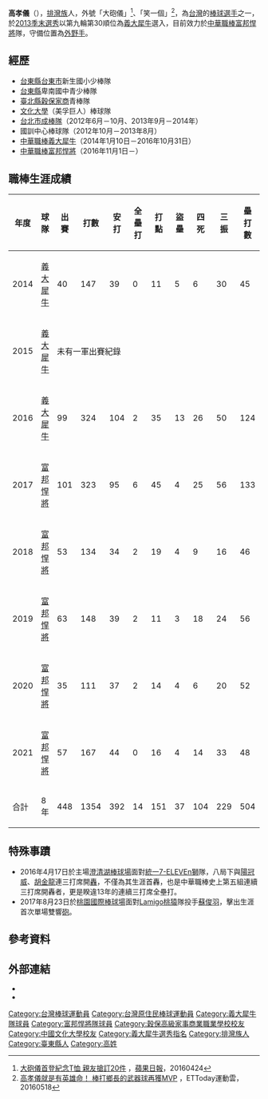{{Infobox CPBL player|
|name=高孝儀|
|image=|
|width=300|
|position=外野手|
|team=富邦悍將|
|number=32|
|bats=右|
|throws=右|
|birthdate={{birth_date_and_age|1990|5|29|mf=y}}|
|birthplace={{TWN}}[[臺東縣|臺東縣]]|
|debutdate=4月11日
|debutyear=2014年
|debutteam=義大犀牛
|statyear=2021年球季
|stat1label=打擊率
|stat1value=0.290
|stat2label=全壘打
|stat2value=14
|stat3label=打點
|stat3value=151
|stat4label=盜壘
|stat4value=37
|teams=<nowiki></nowiki> 
*[[義大犀牛|義大犀牛]]（2014年1月10日－2016年10月31日）
*[[富邦悍將|富邦悍將]]（2016年11月1日－）
}}

'''高孝儀'''（{{bd|1990年|5月29日|||catIdx=高}}），[[排灣族|排灣族]]人，外號「大砲儀」<ref>[http://www.appledaily.com.tw/appledaily/article/sports/20160424/37178821/ 大砲儀首登紀念T恤 親友搶訂20件] {{Wayback|url=http://www.appledaily.com.tw/appledaily/article/sports/20160424/37178821/ |date=20170305014234 }}，[[蘋果日報_(台灣)|蘋果日報]]，20160424</ref>、「笑一個」<ref>[http://sports.ettoday.net/news/700681 高孝儀就是有英雄命！ 棒打鄉長的武器球再獲MVP] {{Wayback|url=http://sports.ettoday.net/news/700681 |date=20190404224947 }}，ETToday運動雲，20160518</ref>，為[[台灣|台灣]]的[[棒球|棒球]][[运动员|選手]]之一，於[[中華職棒歷年選秀會#職棒二十五年（2014年）|2013季末選秀]]以第九輪第30順位為[[義大犀牛|義大犀牛]]選入，目前效力於[[中華職棒|中華職棒]][[富邦悍將|富邦悍將]]隊，守備位置為[[外野手|外野手]]。

==經歷==
*[[台東縣|台東縣]][[台東市|台東市]]新生國小少棒隊
*[[台東縣|台東縣]]卑南國中青少棒隊
*[[新北市私立穀保高級家事商業職業學校|臺北縣穀保家商]]青棒隊
*[[文化大學|文化大學]]（美孚巨人）棒球隊
*[[台北市成棒隊|台北市成棒隊]]（2012年6月－10月、2013年9月－2014年）
*國訓中心棒球隊（2012年10月－2013年8月）
*[[中華職棒|中華職棒]][[義大犀牛|義大犀牛]]（2014年1月10日－2016年10月31日）
*[[中華職棒|中華職棒]][[富邦悍將|富邦悍將]]（2016年11月1日－）

==職棒生涯成績==
{| class="wikitable" width="1100px"
|- align="center"
!年度!!球隊!!出賽!!打數!!安打!!全壘打!!打點!!盜壘!!四死!!三振!!壘打數!!雙殺打!!打擊率!!上壘率!!長打率!!OPS
|- align="center"
|2014||[[義大犀牛|義大犀牛]]||40||147||39||0||11||5||6||30||45||3||0.265||0.294||0.306||0.600
|- align="center"
|2015||[[義大犀牛|義大犀牛]]||colspan="14" |未有一軍出賽紀錄
|- align="center"
|2016||[[義大犀牛|義大犀牛]]||99||324||104||2||35||13||26||50||124||7||0.321||0.370||0.383||0.753
|- align=center
|2017||[[富邦悍將|富邦悍將]]||101||323||95||6||45||4||25||56||133||15||0.294||0.340||0.412||0.752
|- align=center
|2018||[[富邦悍將|富邦悍將]]||53||134||34||2||19||4||9||16||46||7||0.254||0.297||0.343||0.640
|- align="center"
|2019||[[富邦悍將|富邦悍將]]||63||148||39||2||11||3||18||24||56||2||0.264||0.341||0.378||0.719
|- align="center"
|2020||[[富邦悍將|富邦悍將]]||35||111||37||2||14||4||6||20||52||2||0.333||0.368||0.468||0.762
|- align="center"
|2021||[[富邦悍將|富邦悍將]]||57||167||44||0||16||4||14||33||48||1||0.263||0.317||0.287||0.604
|- style="background:#004a9c;color:#FFFFFF" align="center" 
|合計||8年||448||1354||392||14||151||37||104||229||504||37||0.290||0.338||0.372||0.710
|}

==特殊事蹟==
*2016年4月17日於主場[[澄清湖棒球場|澄清湖棒球場]]面對[[統一7-ELEVEn獅|統一7-ELEVEn獅]]隊，八局下與[[陽冠威|陽冠威]]、[[胡金龍|胡金龍]]連三打席開[[全壘打|轟]]，不僅為其生涯首轟，也是中華職棒史上第五組連續三打席開轟者，更是睽違13年的連續三打席全壘打。
*2017年8月23日於[[桃園國際棒球場|桃園國際棒球場]]面對[[Lamigo桃猿|Lamigo桃猿]]隊投手[[蘇俊羽|蘇俊羽]]，擊出生涯首次單場雙響[[全壘打|砲]]。

== 參考資料 ==
{{reflist}}
==外部連結==
{{台灣棒球維基館}}
{{中華職棒球員資料|id=B0I0|name=高孝儀}}
*{{facebook|Kao.Hsiao.Yi}}
*{{instagram|kao8do}}
{{富邦悍將隊球員名單}}
{{義大犀牛2016年中華職棒總冠軍}}
{{2008年第二十三屆IBA世界青棒錦標賽中華青棒代表隊}}
{{帕菲克運動經紀}}
{{DEFAULTSORT:Kao Hsiao Yi}}
[[Category:台灣棒球運動員|Category:台灣棒球運動員]]
[[Category:台灣原住民棒球運動員|Category:台灣原住民棒球運動員]]
[[Category:義大犀牛隊球員|Category:義大犀牛隊球員]]
[[Category:富邦悍將隊球員|Category:富邦悍將隊球員]]
[[Category:穀保高級家事商業職業學校校友|Category:穀保高級家事商業職業學校校友]]
[[Category:中國文化大學校友|Category:中國文化大學校友]]
[[Category:義大犀牛選秀指名|Category:義大犀牛選秀指名]]
[[Category:排灣族人|Category:排灣族人]]
[[Category:臺東縣人|Category:臺東縣人]]
[[Category:高姓|Category:高姓]]